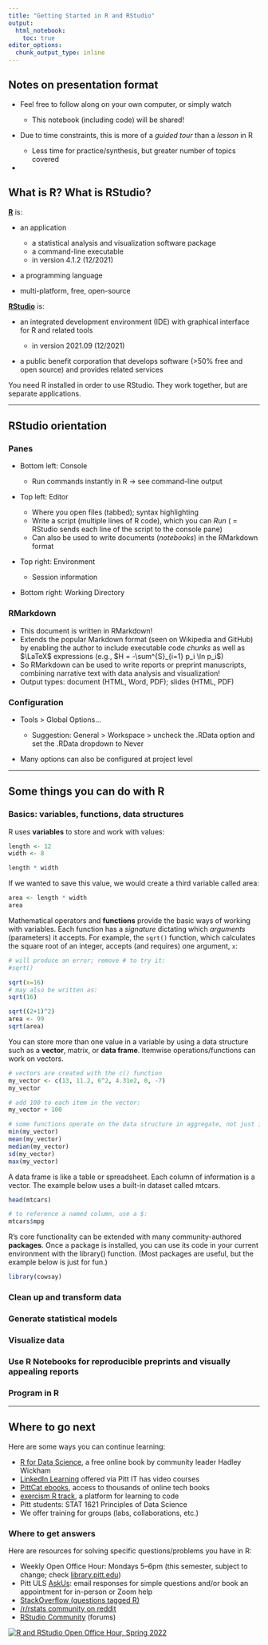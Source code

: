 ```yaml
---
title: "Getting Started in R and RStudio"
output: 
  html_notebook:
    toc: true
editor_options: 
  chunk_output_type: inline
---
```


## Notes on presentation format

-   Feel free to follow along on your own computer, or simply watch

    -   This notebook (including code) will be shared!

-   Due to time constraints, this is more of a *guided tour* than a *lesson* in R

    -   Less time for practice/synthesis, but greater number of topics covered

-   

## What is R? What is RStudio?

[**R**](https://www.r-project.org/) is:

-   an application

    -   a statistical analysis and visualization software package
    -   a command-line executable
    -   in version 4.1.2 (12/2021)

-   a programming language

-   multi-platform, free, open-source

[**RStudio**](https://www.rstudio.com/) is:

-   an integrated development environment (IDE) with graphical interface for R and related tools

    -   in version 2021.09 (12/2021)

-   a public benefit corporation that develops software (>50% free and open source) and provides related services

You need R installed in order to use RStudio. They work together, but are separate applications.

------------------------------------------------------------------------

## RStudio orientation

### Panes

-   Bottom left: Console

    -   Run commands instantly in R $\rightarrow$ see command-line output

-   Top left: Editor

    -   Where you open files (tabbed); syntax highlighting
    -   Write a script (multiple lines of R code), which you can *Run* ( = RStudio sends each line of the script to the console pane)
    -   Can also be used to write documents (*notebooks*) in the RMarkdown format

-   Top right: Environment

    -   Session information

-   Bottom right: Working Directory

### RMarkdown

-   This document is written in RMarkdown!
-   Extends the popular Markdown format (seen on Wikipedia and GitHub) by enabling the author to include executable code *chunks* as well as $\LaTeX$ expressions (e.g., $H = -\sum^{S}_{i=1} p_i \ln p_i$)
-   So RMarkdown can be used to write reports or preprint manuscripts, combining narrative text with data analysis and visualization!
-   Output types: document (HTML, Word, PDF); slides (HTML, PDF)

### Configuration

-   Tools > Global Options...

    -   Suggestion: General > Workspace > uncheck the .RData option and set the .RData dropdown to Never

-   Many options can also be configured at project level

------------------------------------------------------------------------

## Some things you can do with R

### Basics: variables, functions, data structures

R uses **variables** to store and work with values:

```r
length <- 12
width <- 8

length * width
```

If we wanted to save this value, we would create a third variable called area:

```r
area <- length * width
area
```

Mathematical operators and **functions** provide the basic ways of working with variables. Each function has a *signature* dictating which *arguments* (parameters) it accepts. For example, the `sqrt()` function, which calculates the square root of an integer, accepts (and requires) one argument, `x`:

```r
# will produce an error; remove # to try it:
#sqrt()

sqrt(x=16)
# may also be written as:
sqrt(16)

sqrt((2+1)^2)
area <- 99
sqrt(area)
```

You can store more than one value in a variable by using a data structure such as a **vector**, matrix, or **data frame**. Itemwise operations/functions can work on vectors.

```r
# vectors are created with the c() function
my_vector <- c(13, 11.2, 6^2, 4.31e2, 0, -7)
my_vector

# add 100 to each item in the vector:
my_vector + 100

# some functions operate on the data structure in aggregate, not just itemwise:
min(my_vector)
mean(my_vector)
median(my_vector)
sd(my_vector)
max(my_vector)
```

A data frame is like a table or spreadsheet. Each column of information is a vector. The example below uses a built-in dataset called mtcars.

```r
head(mtcars)

# to reference a named column, use a $:
mtcars$mpg
```

R's core functionality can be extended with many community-authored **packages**. Once a package is installed, you can use its code in your current environment with the library() function. (Most packages are useful, but the example below is just for fun.)

```r
library(cowsay)

```

### Clean up and transform data

### Generate statistical models

### Visualize data

### Use R Notebooks for reproducible preprints and visually appealing reports

### Program in R

------------------------------------------------------------------------

## Where to go next

Here are some ways you can continue learning:

-   [R for Data Science](https://r4ds.had.co.nz/), a free online book by community leader Hadley Wickham
-   [LinkedIn Learning](https://www.technology.pitt.edu/services/ondemand-training-linkedin-learning) offered via Pitt IT has video courses
-   [PittCat ebooks](https://pitt.primo.exlibrisgroup.com/discovery/search?query=any,contains,r%20statistics&tab=Everything&search_scope=MyInst_and_CI&vid=01PITT_INST:01PITT_INST&lang=en&offset=0), access to thousands of online tech books
-   [exercism R track](https://exercism.org/tracks/r), a platform for learning to code
-   Pitt students: STAT 1621 Principles of Data Science
-   We offer training for groups (labs, collaborations, etc.)

### Where to get answers

Here are resources for solving specific questions/problems you have in R:

-   Weekly Open Office Hour: Mondays 5--6pm (this semester, subject to change; check [library.pitt.edu](https://library.pitt.edu/))
-   Pitt ULS [AskUs](https://library.pitt.edu/ask-us): email responses for simple questions and/or book an appointment for in-person or Zoom help
-   [StackOverflow (questions tagged R)](https://stackoverflow.com/questions/tagged/r)
-   [/r/rstats community on reddit](https://www.reddit.com/r/rstats/)
-   [RStudio Community](https://community.rstudio.com/) (forums)

[![R and RStudio Open Office Hour, Spring 2022](images/r-open-office-hour_202201.png "R and RStudio Open Office Hour, Spring 2022")](https://bit.ly/pitt-r-22)
